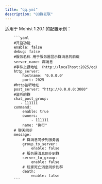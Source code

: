 ```yaml
---
title: "qq.yml"
description: "QQ群互联"
---
```


适用于 Mohist 1.20.1 的配置示例：


        ```yaml
        #开启功能
        enable: false
        debug: false
        #服务名称 用于服务器显示群消息的前缀
        server_name: 群消息
        #事件上报地址 （http://localhost:2025/qq）
        http_server:
            hostname: '0.0.0.0'
            port: 2025
        #http监听地址
        post_server: "http://0.0.0.0:3000"
        #监听的群
        chat_post_group:
           - 111111
        command:
            enable: true
            owners:
                - 111111
            name: "执行"
        # 聊天同步
        message:
            # 群消息同步到服务器
            group_to_server:
                enable: false
            # 服务器消息同步到群
            server_to_group:
                enable: false
            # 玩家死亡消息同步到群
            death:
                enable: false
        ```
